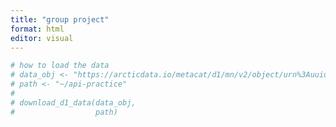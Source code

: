 ```yaml
---
title: "group project"
format: html
editor: visual
---
```


```r
# how to load the data 
# data_obj <- "https://arcticdata.io/metacat/d1/mn/v2/object/urn%3Auuid%3A9e123f84-ce0d-4094-b898-c9e73680eafa"
# path <- "~/api-practice"
# 
# download_d1_data(data_obj, 
#                  path)
```
